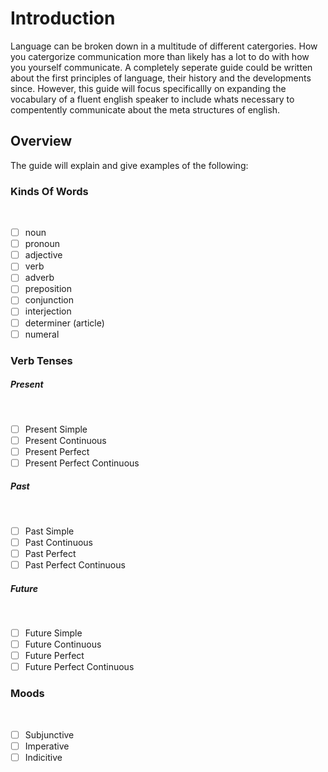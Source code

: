 # Introduction

Language can be broken down in a multitude of different catergories. How you catergorize communication more than likely has a lot to do with how you yourself communicate. A completely seperate guide could be written about the first principles of language, their history and the developments since. However, this guide will focus specificallly on expanding the vocabulary of a fluent english speaker to include whats necessary to compentently communicate about the meta structures of english.

## Overview

The guide will explain and give examples of the following:

### Kinds Of Words

<br />

- [ ] noun
- [ ] pronoun
- [ ] adjective
- [ ] verb
- [ ] adverb
- [ ] preposition
- [ ] conjunction
- [ ] interjection
- [ ] determiner (article)
- [ ] numeral

### Verb Tenses

##### Present

<br />

- [ ] Present Simple
- [ ] Present Continuous
- [ ] Present Perfect
- [ ] Present Perfect Continuous

##### Past

<br />

- [ ] Past Simple
- [ ] Past Continuous
- [ ] Past Perfect
- [ ] Past Perfect Continuous

##### Future

<br />

- [ ] Future Simple
- [ ] Future Continuous
- [ ] Future Perfect
- [ ] Future Perfect Continuous

### Moods

<br />

- [ ] Subjunctive
- [ ] Imperative
- [ ] Indicitive
